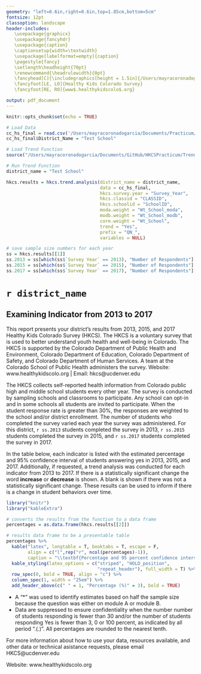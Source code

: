 ```yaml
---
geometry: "left=0.6in,right=0.6in,top=1.85cm,bottom=5cm"
fontsize: 12pt
classoption: landscape
header-includes: 
   \usepackage{graphicx}
   \usepackage{fancyhdr}
   \usepackage{caption}
   \captionsetup{width=\textwidth}
   \usepackage[labelformat=empty]{caption}
   \pagestyle{fancy}
   \setlength\headheight{70pt}
   \renewcommand{\headrulewidth}{0pt}
   \fancyhead[C]{\includegraphics[height = 1.5in]{/Users/mayracoronadogarcia/Documents/GitHub/HKCSPracticum/HKCS_LogoNew.jpg}}
   \fancyfoot[LE, LO]{Healthy Kids Colorado Survey}
   \fancyfoot[RE, RO]{www$.healthykidscolo$.org}

output: pdf_document
---
```


```r
knitr::opts_chunk$set(echo = TRUE)
```

```r
# Load Data
cc_hs_final = read.csv('/Users/mayracoronadogarcia/Documents/Practicum/Data Analysis/cc_hs_final.csv')
cc_hs_final$District_Name = "Test School"

# Load Trend Function
source("/Users/mayracoronadogarcia/Documents/GitHub/HKCSPracticum/Trend_Analysis_Function.R")

# Run Trend Function
district_name = "Test School"

hkcs.results = hkcs.trend.analysis(district_name = district_name,
                                   data = cc_hs_final,
                                   hkcs.survey.year = "Survey_Year",
                                   hkcs.classid = "CLASSID",
                                   hkcs.schoolid = "SchoolID",
                                   moda.weight = "Wt_School_moda",
                                   modb.weight = "Wt_School_modb",
                                   core.weight = "Wt_School",
                                   trend = "Yes",
                                   prefix = "QN_",
                                   variables = NULL)

# save sample size numbers for each year
ss = hkcs.results[[1]]
ss.2013 = ss[which(ss$`Survey Year` == 2013), "Number of Respondents"]
ss.2015 = ss[which(ss$`Survey Year` == 2015), "Number of Respondents"]
ss.2017 = ss[which(ss$`Survey Year` == 2017), "Number of Respondents"]
```

# `r district_name`
## Examining Indicator from 2013 to 2017

This report presents your district's results from 2013, 2015, and 2017 Healthy Kids Colorado Survey (HKCS). The HKCS is a voluntary survey that is used to better understand youth health and well-being in Colorado. The HKCS is supported by the Colorado Department of Public Health and Environment, Colorado Department of Education, Colorado Department of Safety, and Colorado Department of Human Services. A team at the Colorado School of Public Health administers the survey. Website: www.healthykidscolo.org | Email: hkcs@ucdenver.edu

The HKCS collects self-reported health information from Colorado public high and middle school students every other year. The survey is conducted by sampling schools and classrooms to participate. Any school can opt-in and in some schools all students are invited to participate. When the student response rate is greater than 30%, the responses are weighted to the school and/or district enrollmemt. The number of students who completed the survey varied each year the survey was administered. For this district, `r ss.2013` students completed the survey in 2013, `r ss.2015` students completed the survey in 2015, and `r ss.2017` students completed the survey in 2017.

In the table below, each indicator is listed with the estimated percentage and 95% confidence interval of students answering yes in 2013, 2015, and 2017. Additionally, if requested, a trend analysis was conducted for each indicator from 2013 to 2017. If there is a statistically significant change the word **increase** or **decrease** is shown. A blank is shown if there was not a statistically significant change. These results can be used to inform if there is a change in student behaviors over time.


```r
library("knitr")
library("kableExtra")

# converts the results from the function to a data frame
percentages = as.data.frame(hkcs.results[[2]])

# results data frame to be a presentable table
percentages %>%
  kable("latex", longtable = T, booktabs = T, escape = F,
        align = c("l",rep("r", ncol(percentages)-1)),
        caption = "\\textbf{Percentage and 95 percent confidence interval of indicator in 2013, 2015, and 2017.}") %>%
  kable_styling(latex_options = c("striped", "HOLD_position",
                                  "repeat_header"), full_width = T) %>% 
  row_spec(0, bold = TRUE, align = "c") %>%
  column_spec(1, width = "25em") %>%
  add_header_above(c(" " = 1, "Percentage (%)" = 3), bold = TRUE)

```

* A "\*" was used to identify estimates based on half the sample size because the question was either on module A or module B.
* Data are suppressed to ensure confidentiality when the number number of students responding is fewer than 30 and/or the number of students responding Yes is fewer than 3, 0 or 100 percent, as indicated by all period ".(.)". All percentages are rounded to the nearest tenth.

For more information about how to use your data, resources available, and other data or technical asistance requests, please email HKCS@ucdenver.edu

Website: www.healthykidscolo.org